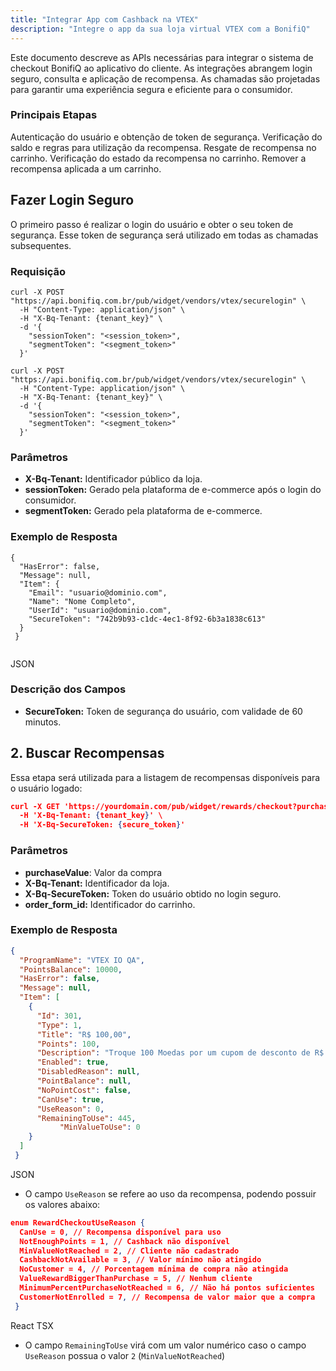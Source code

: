 ```yaml
---
title: "Integrar App com Cashback na VTEX"
description: "Integre o app da sua loja virtual VTEX com a BonifiQ"
---
```


Este documento descreve as APIs necessárias para integrar o sistema de checkout BonifiQ ao aplicativo do cliente. As integrações abrangem login seguro, consulta e aplicação de recompensa. As chamadas são projetadas para garantir uma experiência segura e eficiente para o consumidor.

### Principais Etapas

<Steps>
  <Step title="Login seguro">
    Autenticação do usuário e obtenção de token de segurança.
  </Step>
  <Step title="Consulta de recompensas">
    Verificação do saldo e regras para utilização da recompensa.
  </Step>
  <Step title="Aplicação de recompensa">
    Resgate de recompensa no carrinho.
  </Step>
  <Step title="Consulta de recompensa aplicado">
    Verificação do estado da recompensa no carrinho.
  </Step>
  <Step title="Remoção de recompensa">
    Remover a recompensa aplicada a um carrinho.
  </Step>
</Steps>

## Fazer Login Seguro

O primeiro passo é realizar o login do usuário e obter o seu token de segurança. Esse token de segurança será utilizado em todas as chamadas subsequentes.

### Requisição

```
curl -X POST "https://api.bonifiq.com.br/pub/widget/vendors/vtex/securelogin" \
  -H "Content-Type: application/json" \
  -H "X-Bq-Tenant: {tenant_key}" \
  -d '{
    "sessionToken": "<session_token>",
    "segmentToken": "<segment_token>"
  }'
```

<RequestExample>

```filename
curl -X POST "https://api.bonifiq.com.br/pub/widget/vendors/vtex/securelogin" \
  -H "Content-Type: application/json" \
  -H "X-Bq-Tenant: {tenant_key}" \
  -d '{
    "sessionToken": "<session_token>",
    "segmentToken": "<segment_token>"
  }'
```

</RequestExample>

### Parâmetros

- **X-Bq-Tenant:** Identificador público da loja.
- **sessionToken:** Gerado pela plataforma de e-commerce após o login do consumidor.
- **segmentToken:** Gerado pela plataforma de e-commerce.

### Exemplo de Resposta

```
{
  "HasError": false,
  "Message": null,
  "Item": {
    "Email": "usuario@dominio.com",
    "Name": "Nome Completo",
    "UserId": "usuario@dominio.com",
    "SecureToken": "742b9b93-c1dc-4ec1-8f92-6b3a1838c613"
  }
 }
 
```

JSON

### Descrição dos Campos

- **SecureToken:** Token de segurança do usuário, com validade de 60 minutos.

## 2. Buscar Recompensas

Essa etapa será utilizada para a listagem de recompensas disponíveis para o usuário logado:

```json
curl -X GET 'https://yourdomain.com/pub/widget/rewards/checkout?purchaseValue=XXX' \
  -H 'X-Bq-Tenant: {tenant_key}' \
  -H 'X-Bq-SecureToken: {secure_token}'
```

### Parâmetros

- **purchaseValue**: Valor da compra
- **X-Bq-Tenant:** Identificador da loja.
- **X-Bq-SecureToken:** Token do usuário obtido no login seguro.
- **order_form_id:** Identificador do carrinho.

### Exemplo de Resposta

```json
{
  "ProgramName": "VTEX IO QA",
  "PointsBalance": 10000,
  "HasError": false,
  "Message": null,
  "Item": [
    {
      "Id": 301,
      "Type": 1,
      "Title": "R$ 100,00",
      "Points": 100,
      "Description": "Troque 100 Moedas por um cupom de desconto de R$ 100,00. Após a confirmação você receberá o cupom por e-mail. Válido para compras acima de R$ 100,00 (sem considerar frete e outras promoções). Cupom válido por 365 dias após resgate. Não acumulativo com outras promoções.",
      "Enabled": true,
      "DisabledReason": null,
      "PointBalance": null,
      "NoPointCost": false,
      "CanUse": true,
      "UseReason": 0,
      "RemainingToUse": 445,
           "MinValueToUse": 0
    }
  ]
 }
```

JSON

- O campo `UseReason` se refere ao uso da recompensa, podendo possuir os valores abaixo:

```json
enum RewardCheckoutUseReason {
  CanUse = 0, // Recompensa disponível para uso
  NotEnoughPoints = 1, // Cashback não disponível
  MinValueNotReached = 2, // Cliente não cadastrado
  CashbackNotAvailable = 3, // Valor mínimo não atingido
  NoCustomer = 4, // Porcentagem mínima de compra não atingida
  ValueRewardBiggerThanPurchase = 5, // Nenhum cliente
  MinimumPercentPurchaseNotReached = 6, // Não há pontos suficientes
  CustomerNotEnrolled = 7, // Recompensa de valor maior que a compra
 }
```

React TSX

- O campo `RemainingToUse` virá com um valor numérico caso o campo `UseReason` possua o valor `2` (`MinValueNotReached`)